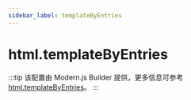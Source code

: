 ```yaml
---
sidebar_label: templateByEntries
---
```


# html.templateByEntries

:::tip
该配置由 Modern.js Builder 提供，更多信息可参考 [html.templateByEntries](https://modernjs.dev/builder/api/config-html.html#htmltemplatebyentries)。
:::


<Main />
